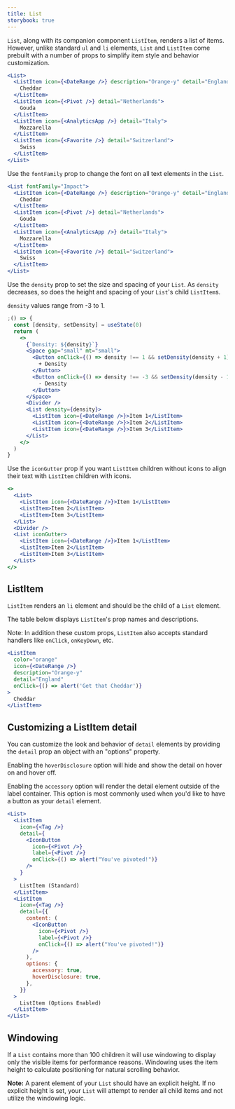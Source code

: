 ```yaml
---
title: List
storybook: true
---
```



`List`, along with its companion component `ListItem`, renders a list of items. However, unlike standard `ul` and `li` elements, `List` and `ListItem` come prebuilt with a number of props to simplify item style and behavior customization.

```jsx
<List>
  <ListItem icon={<DateRange />} description="Orange-y" detail="England">
    Cheddar
  </ListItem>
  <ListItem icon={<Pivot />} detail="Netherlands">
    Gouda
  </ListItem>
  <ListItem icon={<AnalyticsApp />} detail="Italy">
    Mozzarella
  </ListItem>
  <ListItem icon={<Favorite />} detail="Switzerland">
    Swiss
  </ListItem>
</List>
```

Use the `fontFamily` prop to change the font on all text elements in the `List`.

```jsx
<List fontFamily="Impact">
  <ListItem icon={<DateRange />} description="Orange-y" detail="England">
    Cheddar
  </ListItem>
  <ListItem icon={<Pivot />} detail="Netherlands">
    Gouda
  </ListItem>
  <ListItem icon={<AnalyticsApp />} detail="Italy">
    Mozzarella
  </ListItem>
  <ListItem icon={<Favorite />} detail="Switzerland">
    Swiss
  </ListItem>
</List>
```

Use the `density` prop to set the size and spacing of your `List`. As `density` decreases, so does the height and spacing of your `List`'s child `ListItem`s.

`density` values range from -3 to 1.

```jsx
;() => {
  const [density, setDensity] = useState(0)
  return (
    <>
      {`Density: ${density}`}
      <Space gap="small" mt="small">
        <Button onClick={() => density !== 1 && setDensity(density + 1)}>
          + Density
        </Button>
        <Button onClick={() => density !== -3 && setDensity(density - 1)}>
          - Density
        </Button>
      </Space>
      <Divider />
      <List density={density}>
        <ListItem icon={<DateRange />}>Item 1</ListItem>
        <ListItem icon={<DateRange />}>Item 2</ListItem>
        <ListItem icon={<DateRange />}>Item 3</ListItem>
      </List>
    </>
  )
}
```

Use the `iconGutter` prop if you want `ListItem` children without icons to align their text with `ListItem` children with icons.

```jsx
<>
  <List>
    <ListItem icon={<DateRange />}>Item 1</ListItem>
    <ListItem>Item 2</ListItem>
    <ListItem>Item 3</ListItem>
  </List>
  <Divider />
  <List iconGutter>
    <ListItem icon={<DateRange />}>Item 1</ListItem>
    <ListItem>Item 2</ListItem>
    <ListItem>Item 3</ListItem>
  </List>
</>
```

## ListItem

`ListItem` renders an `li` element and should be the child of a `List` element.

The table below displays `ListItem`'s prop names and descriptions.

<ListItemPropTable />

Note: In addition these custom props, `ListItem` also accepts standard handlers like `onClick`, `onKeyDown`, etc.

```jsx
<ListItem
  color="orange"
  icon={<DateRange />}
  description="Orange-y"
  detail="England"
  onClick={() => alert('Get that Cheddar')}
>
  Cheddar
</ListItem>
```

## Customizing a ListItem detail

You can customize the look and behavior of `detail` elements by providing the `detail` prop an object with an "options" property.

Enabling the `hoverDisclosure` option will hide and show the detail on hover on and hover off.

Enabling the `accessory` option will render the detail element outside of the label container. This option is most commonly used when you'd like to have a button as your `detail` element.

```jsx
<List>
  <ListItem
    icon={<Tag />}
    detail={
      <IconButton
        icon={<Pivot />}
        label={<Pivot />}
        onClick={() => alert("You've pivoted!")}
      />
    }
  >
    ListItem (Standard)
  </ListItem>
  <ListItem
    icon={<Tag />}
    detail={{
      content: (
        <IconButton
          icon={<Pivot />}
          label={<Pivot />}
          onClick={() => alert("You've pivoted!")}
        />
      ),
      options: {
        accessory: true,
        hoverDisclosure: true,
      },
    }}
  >
    ListItem (Options Enabled)
  </ListItem>
</List>
```

## Windowing

If a `List` contains more than 100 children it will use windowing to display
only the visible items for performance reasons. Windowing uses the item height to calculate
positioning for natural scrolling behavior.

**Note:** A parent element of your `List` should have an explicit height. If no explicit height is set, your `List` will attempt to render all child items and not utilize the windowing logic.
